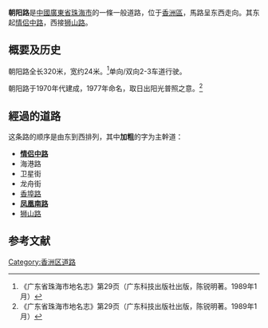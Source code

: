{{他用
|subject=珠海的朝阳路
|other=其他城市的同名道路
|朝阳路
|disambig=無
}}
{{Infobox China Road
|路牌类型=Zhuhai (Blue)
|中文道路名称=朝　阳　路
|方向=东西
|道路名称拼音=CHAOYANG LU
|图片=Chaoyang Lu ZH.jpg
|图片说明=
|道路属性=一般道路
|道路总长度=0.32
|车速限制=30
|行车线数量=单向/双向2-3[[車道|車道]]
|所在地区=[[珠海市|珠海市]][[香洲區|香洲區]]
|起点=[[情侣路_(珠海)|情侣中路]]
|终点=[[狮山路_(珠海)|狮山路]]
|路段主要建筑=金域时代<br>珠海朝阳市场
}}
'''朝阳路'''是[[中國|中國]][[廣東省|廣東省]][[珠海市|珠海市]]的一條一般道路，位于[[香洲區|香洲區]]，馬路呈东西走向。其东起[[情侣路_(珠海)|情侣中路]]，西接[[狮山路_(珠海)|狮山路]]。

== 概要及历史 ==
朝阳路全长320米，宽约24米。<ref name="dm">《广东省珠海市地名志》第29页（广东科技出版社出版，陈锐明著。1989年1月）</ref>单向/双向2-3车道行驶。

朝阳路于1970年代建成，1977年命名，取日出阳光普照之意。<ref name="dm">《广东省珠海市地名志》第29页（广东科技出版社出版，陈锐明著。1989年1月）</ref>

== 經過的道路 ==
这条路的顺序是由东到西排列，其中'''加粗'''的字为主幹道：
*'''[[情侣路_(珠海)|情侣中路]]'''
* 海港路
* 卫星街
* 龙舟街
*[[香埠路|香埠路]]
*'''[[凤凰路_(珠海)|凤凰南路]]'''
*[[狮山路_(珠海)|狮山路]]

== 参考文献 ==
{{reflist}}
{{珠海主要道路}}
[[Category:香洲区道路|Category:香洲区道路]]
{{道路小作品}}